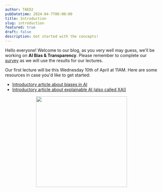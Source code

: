 ```yaml
---
author: TAED2
pubDatetime: 2024-04-7T00:00:00
title: Introduction
slug: introduction
featured: true
draft: false
description: Get started with the concepts!
---
```



Hello everyone! Welcome to our blog, as you very well may guess, we'll be working on **AI Bias & Transparency**. Please remember to complete our [survey](https://forms.gle/sVuNrcnZJubzHN7v9) as we will use the results for our lectures.

Our first lecture will be this Wednesday 10th of April at 11AM. Here are some resources in case you'd like to get started:

- [Introductory article about biases in AI](https://www.ibm.com/blog/shedding-light-on-ai-bias-with-real-world-examples)
- [Introductory article about explainable AI (also called XAI)](https://www.ibm.com/topics/explainable-ai)

<div style="margin-bottom: 2cm" />
<p align="center">
  <img src={SITE.base + "/bias.png"} width="300" />
</p>
